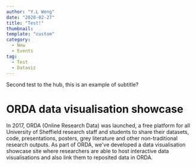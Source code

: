 ```yaml
---
author: "Y.L Weng"
date: "2020-02-27"
title: "Test!"
thumbnail:
template: "custom" 
category:
  - New
  - Events
tag:
  - Test
  - Dataviz
---
```


Second test to the hub, this is an example of subtitle?

<h1>ORDA data visualisation showcase</h1>

<p className="text-xl"> In 2017, ORDA (Online Research Data) was launched, a free platform for all University of Sheffield research staff and students to share 
  their datasets, code, presentations, posters, grey literature and other non-traditional research outputs. As part of ORDA, we've developed a data visualisation showcase 
  site where researchers are able to host interactive data visualisations and also link them to reposited data in ORDA. </p>